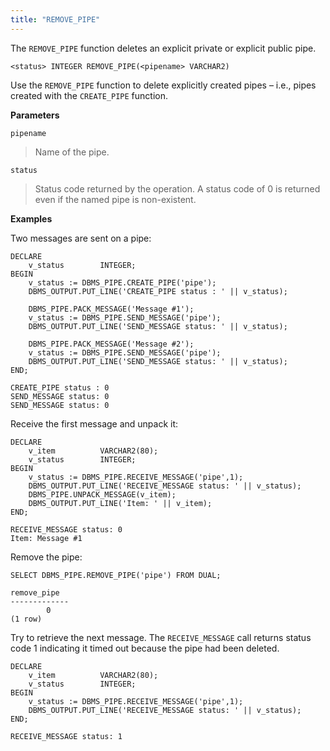 ```yaml
---
title: "REMOVE_PIPE"
---
```




The `REMOVE_PIPE` function deletes an explicit private or explicit public pipe.

``` text
<status> INTEGER REMOVE_PIPE(<pipename> VARCHAR2)
```

Use the `REMOVE_PIPE` function to delete explicitly created pipes – i.e., pipes created with the `CREATE_PIPE` function.

**Parameters**

`pipename`

> Name of the pipe.

`status`

> Status code returned by the operation. A status code of 0 is returned even if the named pipe is non-existent.

**Examples**

Two messages are sent on a pipe:

``` text
DECLARE
    v_status        INTEGER;
BEGIN
    v_status := DBMS_PIPE.CREATE_PIPE('pipe');
    DBMS_OUTPUT.PUT_LINE('CREATE_PIPE status : ' || v_status);

    DBMS_PIPE.PACK_MESSAGE('Message #1');
    v_status := DBMS_PIPE.SEND_MESSAGE('pipe');
    DBMS_OUTPUT.PUT_LINE('SEND_MESSAGE status: ' || v_status);

    DBMS_PIPE.PACK_MESSAGE('Message #2');
    v_status := DBMS_PIPE.SEND_MESSAGE('pipe');
    DBMS_OUTPUT.PUT_LINE('SEND_MESSAGE status: ' || v_status);
END;

CREATE_PIPE status : 0
SEND_MESSAGE status: 0
SEND_MESSAGE status: 0
```

Receive the first message and unpack it:

``` text
DECLARE
    v_item          VARCHAR2(80);
    v_status        INTEGER;
BEGIN
    v_status := DBMS_PIPE.RECEIVE_MESSAGE('pipe',1);
    DBMS_OUTPUT.PUT_LINE('RECEIVE_MESSAGE status: ' || v_status);
    DBMS_PIPE.UNPACK_MESSAGE(v_item);
    DBMS_OUTPUT.PUT_LINE('Item: ' || v_item);
END;

RECEIVE_MESSAGE status: 0
Item: Message #1
```

Remove the pipe:

``` text
SELECT DBMS_PIPE.REMOVE_PIPE('pipe') FROM DUAL;

remove_pipe
-------------
        0
(1 row)
```

Try to retrieve the next message. The `RECEIVE_MESSAGE` call returns status code 1 indicating it timed out because the pipe had been deleted.

``` text
DECLARE
    v_item          VARCHAR2(80);
    v_status        INTEGER;
BEGIN
    v_status := DBMS_PIPE.RECEIVE_MESSAGE('pipe',1);
    DBMS_OUTPUT.PUT_LINE('RECEIVE_MESSAGE status: ' || v_status);
END;

RECEIVE_MESSAGE status: 1
```
